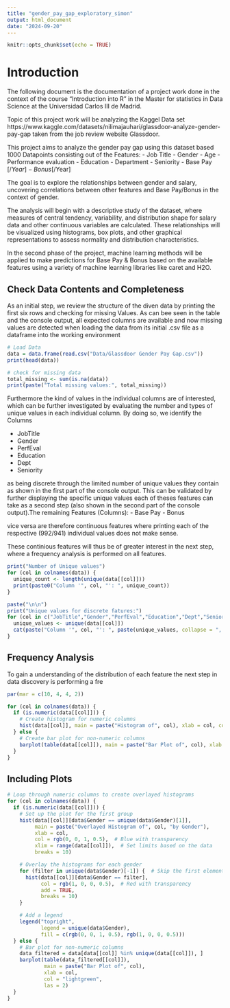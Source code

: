 ```yaml
---
title: "gender_pay_gap_exploratory_simon"
output: html_document
date: "2024-09-20"
---
```


```r
knitr::opts_chunk$set(echo = TRUE)
```

# Introduction

The following document is the documentation of a project work done in the context of the course "Introduction into R" in the Master for statistics in Data Science at the Universidad Carlos III de Madrid.

Topic of this project work will be analyzing the Kaggel Data set https://www.kaggle.com/datasets/nilimajauhari/glassdoor-analyze-gender-pay-gap taken from the job review website Glassdoor. 

This project aims to analyze the gender pay gap using this dataset based 1000 Datapoints consisting out of the Features: 
- Job Title
- Gender
- Age
- Performance evaluation
- Education
- Department
- Seniority
- Base Pay [$/Year]
- Bonus [$/Year]

The goal is to explore the relationships between gender and salary, uncovering correlations between other features and Base Pay/Bonus in the context of gender.

The analysis will begin with a descriptive study of the dataset, where measures of central tendency, variability, and distribution shape for salary data and other continuous variables are calculated. These relationships will be visualized using histograms, box plots, and other graphical representations to assess normality and distribution characteristics.

In the second phase of the project, machine learning methods will be applied to make predictions for Base Pay & Bonus based on the available features using a variety of machine learning libraries like caret and H2O.

## Check Data Contents and Completeness

As an initial step, we review the structure of the diven data by printing the first six rows and checking for missing Values. As can bee seen in the table and the console output, all expected columns are available and now missing values are detected when loading the data from its initial .csv file as a dataframe into the working environment

```r
# Load Data
data = data.frame(read.csv("Data/Glassdoor Gender Pay Gap.csv"))
print(head(data))

# check for missing data
total_missing <- sum(is.na(data))
print(paste("Total missing values:", total_missing))

```
Furthermore the kind of values in the individual columns are of interested, which can be further investigated by evaluating the number and types of unique values in each individual column. By doing so, we identify the Columns 

- JobTitle
- Gender
- PerfEval
- Education
- Dept
- Seniority

as being discrete through the limited number of unique values they contain as shown in the first part of the console output. This can be validated by further displaying the specific unique values each of theses features can take as a second step (also shown in the second part of the console output).The remaining Features (Columns):
- Base Pay
- Bonus

vice versa are therefore continuous features where printing each of the respective (992/941) individual values does not make sense. 

These continious features will thus be of greater interest in the next step, where a frequency analysis is performed on all features.

```r
print("Number of Unique values")
for (col in colnames(data)) {
  unique_count <- length(unique(data[[col]]))
  print(paste0("Column '", col, "': ", unique_count))
}

paste("\n\n")
print("Unique values for discrete fatures:")
for (col in c("JobTitle","Gender","PerfEval","Education","Dept","Seniority")) {
  unique_values <- unique(data[[col]])
  cat(paste("Column '", col, "': ", paste(unique_values, collapse = ", "), "\n"))
}

```
## Frequency Analysis

To gain a understanding of the distribution of each feature the next step in data discovery is performing a fre


```r
par(mar = c(10, 4, 4, 2))

for (col in colnames(data)) {
  if (is.numeric(data[[col]])) {
    # Create histogram for numeric columns
    hist(data[[col]], main = paste("Histogram of", col), xlab = col, col = "lightblue")
  } else {
    # Create bar plot for non-numeric columns
    barplot(table(data[[col]]), main = paste("Bar Plot of", col), xlab = col, col = "lightgreen",las=2)
  }
}
```

## Including Plots


```r
# Loop through numeric columns to create overlayed histograms
for (col in colnames(data)) {
  if (is.numeric(data[[col]])) {
    # Set up the plot for the first group
    hist(data[[col]][data$Gender == unique(data$Gender)[1]], 
         main = paste("Overlayed Histogram of", col, "by Gender"),
         xlab = col,
         col = rgb(0, 0, 1, 0.5),  # Blue with transparency
         xlim = range(data[[col]]),  # Set limits based on the data
         breaks = 10)

    # Overlay the histograms for each gender
    for (filter in unique(data$Gender)[-1]) {  # Skip the first element already plotted
      hist(data[[col]][data$Gender == filter], 
           col = rgb(1, 0, 0, 0.5),  # Red with transparency
           add = TRUE, 
           breaks = 10)
    }

    # Add a legend
    legend("topright", 
           legend = unique(data$Gender), 
           fill = c(rgb(0, 0, 1, 0.5), rgb(1, 0, 0, 0.5)))
  } else {
    # Bar plot for non-numeric columns
    data_filtered = data[data[[col]] %in% unique(data[[col]]), ]
    barplot(table(data_filtered[[col]]), 
            main = paste("Bar Plot of", col), 
            xlab = col, 
            col = "lightgreen", 
            las = 2)
  }
}
```

